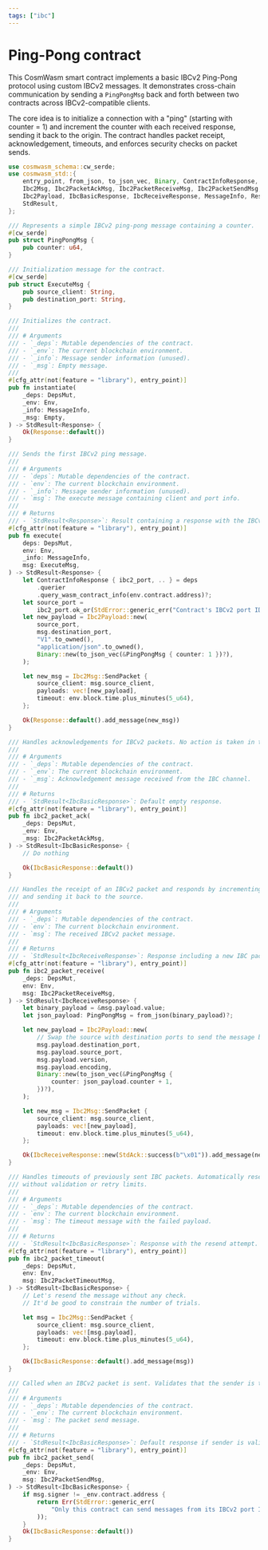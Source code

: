 ```yaml
---
tags: ["ibc"]
---
```


# Ping-Pong contract

This CosmWasm smart contract implements a basic IBCv2 Ping-Pong protocol using custom IBCv2
messages. It demonstrates cross-chain communication by sending a `PingPongMsg` back and forth
between two contracts across IBCv2-compatible clients.

The core idea is to initialize a connection with a "ping" (starting with counter = 1) and increment
the counter with each received response, sending it back to the origin. The contract handles packet
receipt, acknowledgement, timeouts, and enforces security checks on packet sends.

```rust template="core"
use cosmwasm_schema::cw_serde;
use cosmwasm_std::{
    entry_point, from_json, to_json_vec, Binary, ContractInfoResponse, DepsMut, Empty, Env,
    Ibc2Msg, Ibc2PacketAckMsg, Ibc2PacketReceiveMsg, Ibc2PacketSendMsg, Ibc2PacketTimeoutMsg,
    Ibc2Payload, IbcBasicResponse, IbcReceiveResponse, MessageInfo, Response, StdAck, StdError,
    StdResult,
};

/// Represents a simple IBCv2 ping-pong message containing a counter.
#[cw_serde]
pub struct PingPongMsg {
    pub counter: u64,
}

/// Initialization message for the contract.
#[cw_serde]
pub struct ExecuteMsg {
    pub source_client: String,
    pub destination_port: String,
}

/// Initializes the contract.
///
/// # Arguments
/// - `_deps`: Mutable dependencies of the contract.
/// - `_env`: The current blockchain environment.
/// - `_info`: Message sender information (unused).
/// - `_msg`: Empty message.
///
#[cfg_attr(not(feature = "library"), entry_point)]
pub fn instantiate(
    _deps: DepsMut,
    _env: Env,
    _info: MessageInfo,
    _msg: Empty,
) -> StdResult<Response> {
    Ok(Response::default())
}

/// Sends the first IBCv2 ping message.
///
/// # Arguments
/// - `deps`: Mutable dependencies of the contract.
/// - `env`: The current blockchain environment.
/// - `_info`: Message sender information (unused).
/// - `msg`: The execute message containing client and port info.
///
/// # Returns
/// - `StdResult<Response>`: Result containing a response with the IBCv2 packet to be sent.
#[cfg_attr(not(feature = "library"), entry_point)]
pub fn execute(
    deps: DepsMut,
    env: Env,
    _info: MessageInfo,
    msg: ExecuteMsg,
) -> StdResult<Response> {
    let ContractInfoResponse { ibc2_port, .. } = deps
        .querier
        .query_wasm_contract_info(env.contract.address)?;
    let source_port =
        ibc2_port.ok_or(StdError::generic_err("Contract's IBCv2 port ID not found"))?;
    let new_payload = Ibc2Payload::new(
        source_port,
        msg.destination_port,
        "V1".to_owned(),
        "application/json".to_owned(),
        Binary::new(to_json_vec(&PingPongMsg { counter: 1 })?),
    );

    let new_msg = Ibc2Msg::SendPacket {
        source_client: msg.source_client,
        payloads: vec![new_payload],
        timeout: env.block.time.plus_minutes(5_u64),
    };

    Ok(Response::default().add_message(new_msg))
}

/// Handles acknowledgements for IBCv2 packets. No action is taken in this implementation.
///
/// # Arguments
/// - `_deps`: Mutable dependencies of the contract.
/// - `_env`: The current blockchain environment.
/// - `_msg`: Acknowledgement message received from the IBC channel.
///
/// # Returns
/// - `StdResult<IbcBasicResponse>`: Default empty response.
#[cfg_attr(not(feature = "library"), entry_point)]
pub fn ibc2_packet_ack(
    _deps: DepsMut,
    _env: Env,
    _msg: Ibc2PacketAckMsg,
) -> StdResult<IbcBasicResponse> {
    // Do nothing

    Ok(IbcBasicResponse::default())
}

/// Handles the receipt of an IBCv2 packet and responds by incrementing the counter
/// and sending it back to the source.
///
/// # Arguments
/// - `_deps`: Mutable dependencies of the contract.
/// - `env`: The current blockchain environment.
/// - `msg`: The received IBCv2 packet message.
///
/// # Returns
/// - `StdResult<IbcReceiveResponse>`: Response including a new IBC packet and a successful ack.
#[cfg_attr(not(feature = "library"), entry_point)]
pub fn ibc2_packet_receive(
    _deps: DepsMut,
    env: Env,
    msg: Ibc2PacketReceiveMsg,
) -> StdResult<IbcReceiveResponse> {
    let binary_payload = &msg.payload.value;
    let json_payload: PingPongMsg = from_json(binary_payload)?;

    let new_payload = Ibc2Payload::new(
        // Swap the source with destination ports to send the message back to the source contract
        msg.payload.destination_port,
        msg.payload.source_port,
        msg.payload.version,
        msg.payload.encoding,
        Binary::new(to_json_vec(&PingPongMsg {
            counter: json_payload.counter + 1,
        })?),
    );

    let new_msg = Ibc2Msg::SendPacket {
        source_client: msg.source_client,
        payloads: vec![new_payload],
        timeout: env.block.time.plus_minutes(5_u64),
    };

    Ok(IbcReceiveResponse::new(StdAck::success(b"\x01")).add_message(new_msg))
}

/// Handles timeouts of previously sent IBC packets. Automatically resends the message
/// without validation or retry limits.
///
/// # Arguments
/// - `_deps`: Mutable dependencies of the contract.
/// - `env`: The current blockchain environment.
/// - `msg`: The timeout message with the failed payload.
///
/// # Returns
/// - `StdResult<IbcBasicResponse>`: Response with the resend attempt.
#[cfg_attr(not(feature = "library"), entry_point)]
pub fn ibc2_packet_timeout(
    _deps: DepsMut,
    env: Env,
    msg: Ibc2PacketTimeoutMsg,
) -> StdResult<IbcBasicResponse> {
    // Let's resend the message without any check.
    // It'd be good to constrain the number of trials.

    let msg = Ibc2Msg::SendPacket {
        source_client: msg.source_client,
        payloads: vec![msg.payload],
        timeout: env.block.time.plus_minutes(5_u64),
    };

    Ok(IbcBasicResponse::default().add_message(msg))
}

/// Called when an IBCv2 packet is sent. Validates that the sender is the contract itself.
///
/// # Arguments
/// - `_deps`: Mutable dependencies of the contract.
/// - `_env`: The current blockchain environment.
/// - `msg`: The packet send message.
///
/// # Returns
/// - `StdResult<IbcBasicResponse>`: Default response if sender is valid, error otherwise.
#[cfg_attr(not(feature = "library"), entry_point)]
pub fn ibc2_packet_send(
    _deps: DepsMut,
    _env: Env,
    msg: Ibc2PacketSendMsg,
) -> StdResult<IbcBasicResponse> {
    if msg.signer != _env.contract.address {
        return Err(StdError::generic_err(
            "Only this contract can send messages from its IBCv2 port ID",
        ));
    }
    Ok(IbcBasicResponse::default())
}
```
